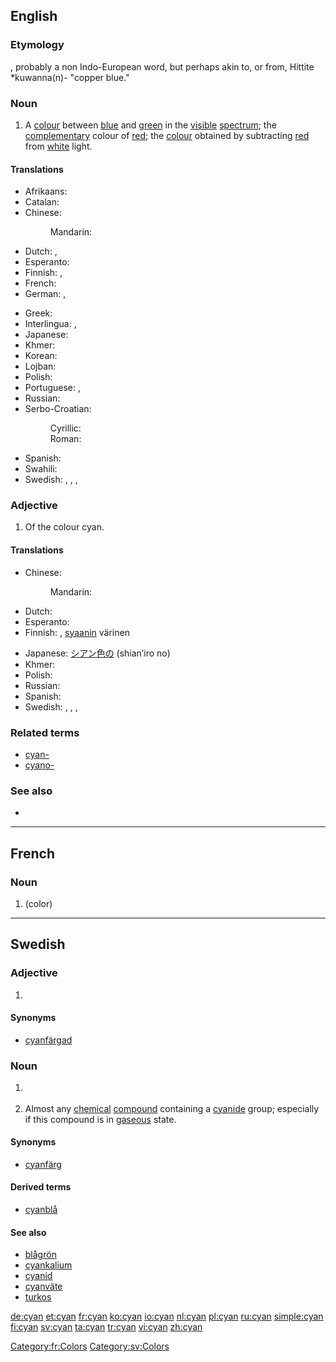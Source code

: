 ==English==
{{wikipedia}}

===Etymology===
{{etyl|grc}} {{term|κύανος|tr=kyanos|lang=grc||dark blue, dark blue enamel, lapis lazuli}}, probably a non Indo-European word, but perhaps akin to, or from, Hittite *kuwanna(n)- "copper blue."

===Noun===
{{en-noun|-|s}}

# A [[colour]] between [[blue]] and [[green]] in the [[visible]] [[spectrum]]; the [[complementary]] colour of [[red]]; the [[colour]] obtained by subtracting [[red]] from [[white]] light.
#: {{color panel|00FFFF}}

====Translations====
{{trans-top|a colour between blue and green}}
* Afrikaans: {{t-|af|siaan}}
* Catalan: {{t-|ca|cian|m}}
* Chinese:
*: Mandarin: {{t-|cmn|青色|tr=qīngsè|sc=Hani}}
* Dutch: {{t+|nl|cyaan|n}}, {{t-|nl|appelblauwzeegroen|n}}
* Esperanto: {{t-|eo|ciankoloro}}
* Finnish: {{t+|fi|sinivihreä}}, {{t+|fi|syaani}}
* French: {{t+|fr|cyan|m}}
* German: {{t+|de|Aquamarin|n}}, {{t-|de|Zyan|n}}
{{trans-mid}}
* Greek: {{t+|el|κυανός|m|s|tr=kyanós}}
* Interlingua: {{t-|ia|cyano}}, {{t-|ia|cyano blau}}
* Japanese: {{t-|ja|シアン|tr=shian}}
* Khmer: {{t-|km|និលហរិត|tr=nil hak rit|sc=Khmr}}
* Korean: {{t-|ko|청록색|tr=cheonglogsaek|sc=Kore}}
* Lojban: {{t-|jbo|cicna}}
* Polish: {{t-|pl|turkus|m}}
* Portuguese: {{t+|pt|turquesa|f}}, {{t+|pt|ciano|m}}
* Russian: {{t-|ru|голубой цвет|tr=golubój tsvet|m}}
* Serbo-Croatian:
*: Cyrillic: {{t-|sh|тиркизна|f}}
*: Roman: {{t-|sh|tirkizna|f}}
* Spanish: {{t+|es|cian|m}}
* Swahili: {{t-|sw|cyan}}
* Swedish: {{t+|sv|cyan}}, {{t-|sv|cyanfärg}}, {{t+|sv|turkos}}, {{t-|sv|turkosfärg}}
{{trans-bottom}}

===Adjective===
{{en-adj}}

# Of the colour cyan.

====Translations====
{{trans-top|of the colour cyan}}
* Chinese:
*: Mandarin: {{t-|cmn|青色|alt=青色的|tr=qīngsè de|sc=Hani}}
* Dutch: {{t-|nl|cyaankleurig}}
* Esperanto: {{t-|eo|ciankolora}}
* Finnish: {{t+|fi|sinivihreä}}, [[syaani]]n värinen
{{trans-mid}}
* Japanese: [[シアン色の]] (shian’iro no)
* Khmer: {{t-|km|និលហរិត|tr=nil hak rit|sc=Khmr}}
* Polish: {{t+|pl|turkusowy}}
* Russian: {{t+|ru|голубой|tr=golubój}}
* Spanish: {{t+|es|cian}}
* Swedish: {{t+|sv|cyan}}, {{t-|sv|cyanfärgad}}, {{t+|sv|turkos}}, {{t-|sv|turkosfärgad}}
{{trans-bottom}}

===Related terms===
* [[cyan-]]
* [[cyano-]]

===See also===
* {{list|en|blues}}

----

==French==

===Noun===
{{fr-noun|m}}

# {{l|en|cyan}} (color)

[[Category:fr:Colors]]

----

==Swedish==

===Adjective===
{{head|sv|adjective}}

# {{l|en|cyan}} {{gloss|colour}}

====Synonyms====
* [[cyanfärgad]]

===Noun===
{{head|sv|noun}}

# {{l|en|cyan}} {{qualifier|colour}}
# {{colloquial|lang=sv}} Almost any [[chemical]] [[compound]] containing a [[cyanide]] group; especially if this compound is in [[gaseous]] state.

====Synonyms====
* {{sense|colour}} [[cyanfärg]]

====Derived terms====
* [[cyanblå]]

====See also====
* [[blågrön]]
* [[cyankalium]]
* [[cyanid]]
* [[cyanväte]]
* [[turkos]]

[[Category:sv:Colors]]

[[de:cyan]]
[[et:cyan]]
[[fr:cyan]]
[[ko:cyan]]
[[io:cyan]]
[[nl:cyan]]
[[pl:cyan]]
[[ru:cyan]]
[[simple:cyan]]
[[fi:cyan]]
[[sv:cyan]]
[[ta:cyan]]
[[tr:cyan]]
[[vi:cyan]]
[[zh:cyan]]